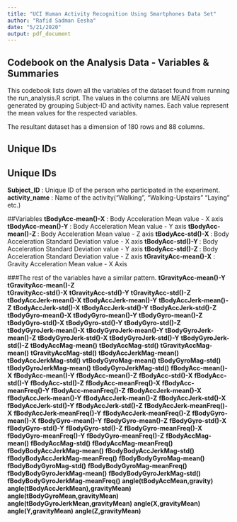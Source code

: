 ---
title: "UCI Human Activity Recognition Using Smartphones Data Set"
author: "Rafid Sadman Eesha"
date: "5/21/2020"
output: pdf_document
---

## Codebook on the Analysis Data - Variables & Summaries 

This codebook lists down all the variables of the dataset found from running the run_analysis.R script.
The values in the columns are MEAN values generated by grouping Subject-ID and activity names. Each value represent the mean values for the respected variables.

The resultant dataset has a dimension of 180 rows and 88 columns. 

## Unique IDs 
## Unique IDs 
**Subject_ID** 				: Unique ID of the person who participated in the experiment. 
**activity_name**			: Name of the activity("Walking", "Walking-Upstairs" "Laying" etc.)

##Variables
**tBodyAcc-mean()-X**       : Body Acceleration Mean value - X axis
**tBodyAcc-mean()-Y** 		: Body Acceleration Mean value - Y axis
**tBodyAcc-mean()-Z **		: Body Acceleration Mean value - Z axis
**tBodyAcc-std()-X **		: Body Acceleration Standard Deviation value - X axis
**tBodyAcc-std()-Y **		: Body Acceleration Standard Deviation value - Y axis
**tBodyAcc-std()-Z **		: Body Acceleration Standard Deviation value - Z axis
**tGravityAcc-mean()-X**    : Gravity Acceleration Mean value - X Axis

###The rest of the variables have a similar pattern.
**tGravityAcc-mean()-Y** 	
**tGravityAcc-mean()-Z** 	
**tGravityAcc-std()-X**
**tGravityAcc-std()-Y**
**tGravityAcc-std()-Z**
**tBodyAccJerk-mean()-X**
**tBodyAccJerk-mean()-Y**
**tBodyAccJerk-mean()-Z**
**tBodyAccJerk-std()-X**
**tBodyAccJerk-std()-Y**
**tBodyAccJerk-std()-Z**
**tBodyGyro-mean()-X**
**tBodyGyro-mean()-Y**
**tBodyGyro-mean()-Z**
**tBodyGyro-std()-X**
**tBodyGyro-std()-Y**
**tBodyGyro-std()-Z**
**tBodyGyroJerk-mean()-X**
**tBodyGyroJerk-mean()-Y**
**tBodyGyroJerk-mean()-Z**
**tBodyGyroJerk-std()-X**
**tBodyGyroJerk-std()-Y**
**tBodyGyroJerk-std()-Z**
**tBodyAccMag-mean()**
**tBodyAccMag-std()**
**tGravityAccMag-mean()**
**tGravityAccMag-std()**
**tBodyAccJerkMag-mean()**
**tBodyAccJerkMag-std()**
**vtBodyGyroMag-mean()**
**tBodyGyroMag-std()**
**tBodyGyroJerkMag-mean()**
**tBodyGyroJerkMag-std()**
**fBodyAcc-mean()-X**
**fBodyAcc-mean()-Y**
**fBodyAcc-mean()-Z**
**fBodyAcc-std()-X**
**fBodyAcc-std()-Y**
**fBodyAcc-std()-Z**
**fBodyAcc-meanFreq()-X**
**fBodyAcc-meanFreq()-Y**
**fBodyAcc-meanFreq()-Z**
**fBodyAccJerk-mean()-X**
**fBodyAccJerk-mean()-Y**
**fBodyAccJerk-mean()-Z**
**fBodyAccJerk-std()-X**
**fBodyAccJerk-std()-Y**
**fBodyAccJerk-std()-Z**
**fBodyAccJerk-meanFreq()-X**
**fBodyAccJerk-meanFreq()-Y**
**fBodyAccJerk-meanFreq()-Z**
**fBodyGyro-mean()-X**
**fBodyGyro-mean()-Y**
**fBodyGyro-mean()-Z**
**fBodyGyro-std()-X**
**fBodyGyro-std()-Y**
**fBodyGyro-std()-Z**
**fBodyGyro-meanFreq()-X**
**fBodyGyro-meanFreq()-Y**
**fBodyGyro-meanFreq()-Z**
**fBodyAccMag-mean()**
**fBodyAccMag-std()**
**fBodyAccMag-meanFreq()**
**fBodyBodyAccJerkMag-mean()**
**fBodyBodyAccJerkMag-std()**
**fBodyBodyAccJerkMag-meanFreq()**
**fBodyBodyGyroMag-mean()**
**fBodyBodyGyroMag-std()**
**fBodyBodyGyroMag-meanFreq()**
**fBodyBodyGyroJerkMag-mean()**
**fBodyBodyGyroJerkMag-std()**
**fBodyBodyGyroJerkMag-meanFreq()**
**angle(tBodyAccMean,gravity)**
**angle(tBodyAccJerkMean),gravityMean)**
**angle(tBodyGyroMean,gravityMean)**
**angle(tBodyGyroJerkMean,gravityMean)**
**angle(X,gravityMean)**
**angle(Y,gravityMean)**
**angle(Z,gravityMean)**
